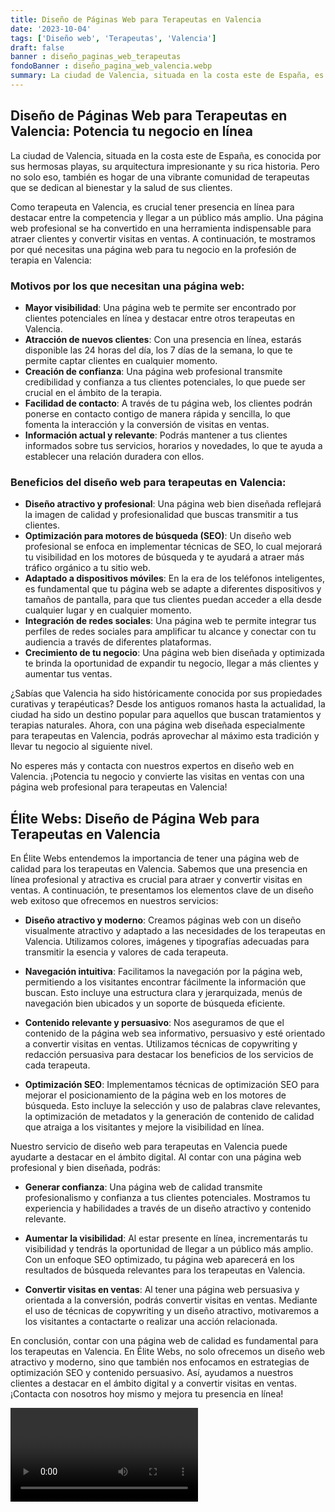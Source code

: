 ```yaml
---
title: Diseño de Páginas Web para Terapeutas en Valencia
date: '2023-10-04'
tags: ['Diseño web', 'Terapeutas', 'Valencia']
draft: false
banner : diseño_paginas_web_terapeutas
fondoBanner : diseño_pagina_web_valencia.webp
summary: La ciudad de Valencia, situada en la costa este de España, es conocida por sus hermosas playas, su arquitectura impresionante y su rica historia. Pero no solo eso, también es hogar de una vibrante comunidad de terapeutas que se dedican al bienestar y la salud de sus clientes.
---
```


## Diseño de Páginas Web para Terapeutas en Valencia: Potencia tu negocio en línea

La ciudad de Valencia, situada en la costa este de España, es conocida por sus hermosas playas, su arquitectura impresionante y su rica historia. Pero no solo eso, también es hogar de una vibrante comunidad de terapeutas que se dedican al bienestar y la salud de sus clientes.

Como terapeuta en Valencia, es crucial tener presencia en línea para destacar entre la competencia y llegar a un público más amplio. Una página web profesional se ha convertido en una herramienta indispensable para atraer clientes y convertir visitas en ventas. A continuación, te mostramos por qué necesitas una página web para tu negocio en la profesión de terapia en Valencia:

### Motivos por los que necesitan una página web:
- **Mayor visibilidad**: Una página web te permite ser encontrado por clientes potenciales en línea y destacar entre otros terapeutas en Valencia.
- **Atracción de nuevos clientes**: Con una presencia en línea, estarás disponible las 24 horas del día, los 7 días de la semana, lo que te permite captar clientes en cualquier momento.
- **Creación de confianza**: Una página web profesional transmite credibilidad y confianza a tus clientes potenciales, lo que puede ser crucial en el ámbito de la terapia.
- **Facilidad de contacto**: A través de tu página web, los clientes podrán ponerse en contacto contigo de manera rápida y sencilla, lo que fomenta la interacción y la conversión de visitas en ventas.
- **Información actual y relevante**: Podrás mantener a tus clientes informados sobre tus servicios, horarios y novedades, lo que te ayuda a establecer una relación duradera con ellos.

### Beneficios del diseño web para terapeutas en Valencia:
- **Diseño atractivo y profesional**: Una página web bien diseñada reflejará la imagen de calidad y profesionalidad que buscas transmitir a tus clientes.
- **Optimización para motores de búsqueda (SEO)**: Un diseño web profesional se enfoca en implementar técnicas de SEO, lo cual mejorará tu visibilidad en los motores de búsqueda y te ayudará a atraer más tráfico orgánico a tu sitio web.
- **Adaptado a dispositivos móviles**: En la era de los teléfonos inteligentes, es fundamental que tu página web se adapte a diferentes dispositivos y tamaños de pantalla, para que tus clientes puedan acceder a ella desde cualquier lugar y en cualquier momento.
- **Integración de redes sociales**: Una página web te permite integrar tus perfiles de redes sociales para amplificar tu alcance y conectar con tu audiencia a través de diferentes plataformas.
- **Crecimiento de tu negocio**: Una página web bien diseñada y optimizada te brinda la oportunidad de expandir tu negocio, llegar a más clientes y aumentar tus ventas.

¿Sabías que Valencia ha sido históricamente conocida por sus propiedades curativas y terapéuticas? Desde los antiguos romanos hasta la actualidad, la ciudad ha sido un destino popular para aquellos que buscan tratamientos y terapias naturales. Ahora, con una página web diseñada especialmente para terapeutas en Valencia, podrás aprovechar al máximo esta tradición y llevar tu negocio al siguiente nivel.

No esperes más y contacta con nuestros expertos en diseño web en Valencia. ¡Potencia tu negocio y convierte las visitas en ventas con una página web profesional para terapeutas en Valencia!

<GifSeo />

<Cta />

## Élite Webs: Diseño de Página Web para Terapeutas en Valencia

En Élite Webs entendemos la importancia de tener una página web de calidad para los terapeutas en Valencia. Sabemos que una presencia en línea profesional y atractiva es crucial para atraer y convertir visitas en ventas. A continuación, te presentamos los elementos clave de un diseño web exitoso que ofrecemos en nuestros servicios:

- **Diseño atractivo y moderno**: Creamos páginas web con un diseño visualmente atractivo y adaptado a las necesidades de los terapeutas en Valencia. Utilizamos colores, imágenes y tipografías adecuadas para transmitir la esencia y valores de cada terapeuta.

- **Navegación intuitiva**: Facilitamos la navegación por la página web, permitiendo a los visitantes encontrar fácilmente la información que buscan. Esto incluye una estructura clara y jerarquizada, menús de navegación bien ubicados y un soporte de búsqueda eficiente.

- **Contenido relevante y persuasivo**: Nos aseguramos de que el contenido de la página web sea informativo, persuasivo y esté orientado a convertir visitas en ventas. Utilizamos técnicas de copywriting y redacción persuasiva para destacar los beneficios de los servicios de cada terapeuta.

- **Optimización SEO**: Implementamos técnicas de optimización SEO para mejorar el posicionamiento de la página web en los motores de búsqueda. Esto incluye la selección y uso de palabras clave relevantes, la optimización de metadatos y la generación de contenido de calidad que atraiga a los visitantes y mejore la visibilidad en línea.

Nuestro servicio de diseño web para terapeutas en Valencia puede ayudarte a destacar en el ámbito digital. Al contar con una página web profesional y bien diseñada, podrás:

- **Generar confianza**: Una página web de calidad transmite profesionalismo y confianza a tus clientes potenciales. Mostramos tu experiencia y habilidades a través de un diseño atractivo y contenido relevante.

- **Aumentar la visibilidad**: Al estar presente en línea, incrementarás tu visibilidad y tendrás la oportunidad de llegar a un público más amplio. Con un enfoque SEO optimizado, tu página web aparecerá en los resultados de búsqueda relevantes para los terapeutas en Valencia.

- **Convertir visitas en ventas**: Al tener una página web persuasiva y orientada a la conversión, podrás convertir visitas en ventas. Mediante el uso de técnicas de copywriting y un diseño atractivo, motivaremos a los visitantes a contactarte o realizar una acción relacionada.

En conclusión, contar con una página web de calidad es fundamental para los terapeutas en Valencia. En Élite Webs, no solo ofrecemos un diseño web atractivo y moderno, sino que también nos enfocamos en estrategias de optimización SEO y contenido persuasivo. Así, ayudamos a nuestros clientes a destacar en el ámbito digital y a convertir visitas en ventas. ¡Contacta con nosotros hoy mismo y mejora tu presencia en línea!

<Video />

<CtaBot job='Terapeutas' city='Valencia'/>

<Gmaps query='Valencia+españa+maps' />